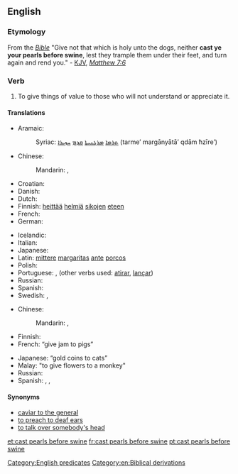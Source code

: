 ==English==

===Etymology===
From the ''[[Bible]]'' "Give not that which is holy unto the dogs, neither '''cast ye your pearls before swine''', lest they trample them under their feet, and turn again and rend you." - [[KJV]], [[s:Bible_(King_James)/Matthew#7:6|''Matthew 7:6'']]

===Verb===
{{head|en|verb|head=to [[cast]] [[pearl]]s [[before]] [[swine]]}}

# {{idiomatic}} To give things of value to those who will not understand or appreciate it.

====Translations====
{{trans-top|cast pearls before swine (lit.)}}
* Aramaic:
*: Syriac: [[ܬܪܡܐ]] [[ܡܪܓܢܝܬܐ]] [[ܩܕܡ]] [[ܚܙܝܪܐ]] (tarme’ margānyātā’ qdām ħzīre’)
* Chinese:
*: Mandarin: {{t|zh|對牛彈琴|sc=Hani}}, {{t|zh|对牛弹琴|tr=duìniútánqín|sc=Hani}}
* Croatian: {{t-|hr|bacati bisere pred svinje}}
* Danish: {{t-|da|kaste perler for svin}}
* Dutch: {{t-|nl|parels voor de zwijnen}}
* Finnish: [[heittää]] [[helmi|helmiä]] [[sika|sikojen]] [[eteen]]
* French: {{t+|fr|jeter des perles aux pourceaux}}
* German: {{t+|de|Perlen vor die Säue werfen}}
{{trans-mid}}
* Icelandic: {{t-|is|kasta perlum fyrir svín}}
* Italian: {{t-|it|gettare perle ai porci}}
* Japanese: {{t+|ja|豚に真珠|tr=ぶたにしんじゅ, buta-ni shinju}}
* Latin: [[mitto#Latin|mittere]] [[margarita#Latin|margaritas]] [[ante]] [[porcus|porcos]]
* Polish: {{t+|pl|rzucać perły przed wieprze}}
* Portuguese: {{t+|pt|dar pérolas a porcos}}, {{t+|pt|jogar pérolas aos porcos}} (other verbs used: [[atirar]], [[lançar]])
* Russian: {{t-|ru|метать бисер перед свиньями|tr=metát' bíser péred svín'jami}}
* Spanish: {{t-|es|echar perlas a los cerdos}}
* Swedish: {{t+|sv|kasta pärlor för svin}}, {{t-|sv|kasta pärlor för svinen}}
{{trans-bottom}}

{{trans-top|equivalent idiom}}
* Chinese:
*: Mandarin: {{qualifier|literally, "to play the lute to cattle"}} {{t|cmn|對牛彈琴|sc=Hani}}, {{t|cmn|对牛弹琴|tr=duìniútánqín|sc=Hani}}
* Finnish: {{t-|fi|helmiä sioille}}
* French: {{t-|fr|donner de la confiture aux cochons}} “give jam to pigs”
{{trans-mid}}
* Japanese: {{t+|ja|猫に小判|tr=ねこにこばん, neko-ni koban}} “gold coins to cats”
* Malay: {{t-|ms|kera diberi bunga}} "to give flowers to a monkey"
* Russian: {{t-|ru|метать бисер перед свиньями|tr=metát' bíser péred svín'jami}}
* Spanish: {{t-|es|dar margaritas a los cerdos}}, {{t-|es|echar margaritas a los cerdos}} {{gloss|give/throw daisies to pigs}}, {{t-|es|echar perlas a los cerdos}}
{{trans-bottom}}

====Synonyms====
*[[caviar to the general]]
*[[to preach to deaf ears]]
*[[to talk over somebody's head]]

[[Category:English predicates]]
[[Category:en:Biblical derivations]]

[[et:cast pearls before swine]]
[[fr:cast pearls before swine]]
[[pt:cast pearls before swine]]